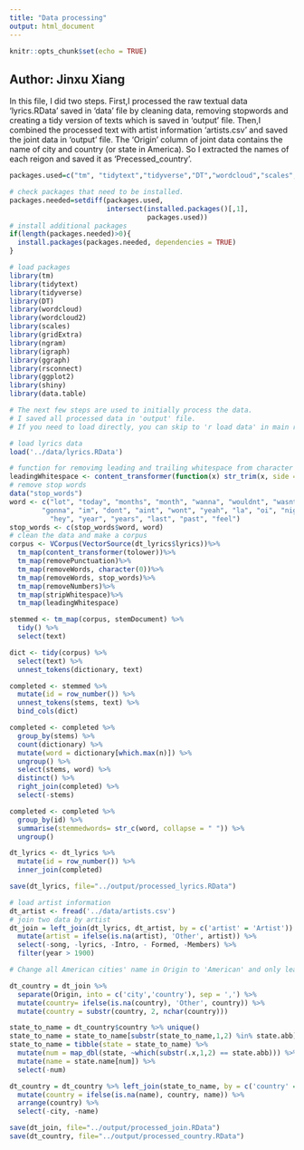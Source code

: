 ```yaml
---
title: "Data processing"
output: html_document
---
```


```r
knitr::opts_chunk$set(echo = TRUE)
```

## Author: Jinxu Xiang

In this file, I did two steps. First,I processed the raw textual data 'lyrics.RData' saved in 'data' file by cleaning data, removing stopwords and creating a tidy version of texts which is saved in 'output' file. 
Then,I combined the processed text with artist information 'artists.csv' and saved the joint data in 'output' file. The 'Origin' column of joint data contains the name of city and country (or state in America). So I extracted the names of each reigon and saved it as 'Precessed_country'.

```r
packages.used=c("tm", "tidytext","tidyverse","DT","wordcloud","scales","gridExtra","ngram","igraph","ggraph","rsconnect")

# check packages that need to be installed.
packages.needed=setdiff(packages.used, 
                        intersect(installed.packages()[,1], 
                                  packages.used))
# install additional packages
if(length(packages.needed)>0){
  install.packages(packages.needed, dependencies = TRUE)
}

# load packages
library(tm)
library(tidytext)
library(tidyverse)
library(DT)
library(wordcloud)
library(wordcloud2)
library(scales)
library(gridExtra)
library(ngram)
library(igraph)
library(ggraph)
library(rsconnect)
library(ggplot2)
library(shiny)
library(data.table)
```

```r
# The next few steps are used to initially process the data.
# I saved all processed data in 'output' file.
# If you need to load directly, you can skip to 'r load data' in main rmd.

# load lyrics data
load('../data/lyrics.RData') 
```

```r
# function for removimg leading and trailing whitespace from character strings 
leadingWhitespace <- content_transformer(function(x) str_trim(x, side = "both"))
# remove stop words
data("stop_words")
word <- c("lot", "today", "months", "month", "wanna", "wouldnt", "wasnt", "ha", "na", "ooh", "da",
        "gonna", "im", "dont", "aint", "wont", "yeah", "la", "oi", "nigga", "fuck",
          "hey", "year", "years", "last", "past", "feel")
stop_words <- c(stop_words$word, word)
# clean the data and make a corpus
corpus <- VCorpus(VectorSource(dt_lyrics$lyrics))%>%
  tm_map(content_transformer(tolower))%>%
  tm_map(removePunctuation)%>%
  tm_map(removeWords, character(0))%>%
  tm_map(removeWords, stop_words)%>%
  tm_map(removeNumbers)%>%
  tm_map(stripWhitespace)%>%
  tm_map(leadingWhitespace)
```

```r
stemmed <- tm_map(corpus, stemDocument) %>%
  tidy() %>%
  select(text)
```

```r
dict <- tidy(corpus) %>%
  select(text) %>%
  unnest_tokens(dictionary, text)
```

```r
completed <- stemmed %>%
  mutate(id = row_number()) %>%
  unnest_tokens(stems, text) %>%
  bind_cols(dict) 
```

```r
completed <- completed %>%
  group_by(stems) %>%
  count(dictionary) %>%
  mutate(word = dictionary[which.max(n)]) %>%
  ungroup() %>%
  select(stems, word) %>%
  distinct() %>%
  right_join(completed) %>%
  select(-stems)
```

```r
completed <- completed %>%
  group_by(id) %>%
  summarise(stemmedwords= str_c(word, collapse = " ")) %>%
  ungroup()
```

```r
dt_lyrics <- dt_lyrics %>%
  mutate(id = row_number()) %>%
  inner_join(completed)
```

```r
save(dt_lyrics, file="../output/processed_lyrics.RData")
```

```r
# load artist information
dt_artist <- fread('../data/artists.csv') 
# join two data by artist
dt_join = left_join(dt_lyrics, dt_artist, by = c('artist' = 'Artist')) %>%
  mutate(artist = ifelse(is.na(artist), 'Other', artist)) %>% 
  select(-song, -lyrics, -Intro, - Formed, -Members) %>% 
  filter(year > 1900)

# Change all American cities' name in Origin to 'American' and only leave country names.

dt_country = dt_join %>% 
  separate(Origin, into = c('city','country'), sep = ',') %>%
  mutate(country= ifelse(is.na(country), 'Other', country)) %>%
  mutate(country = substr(country, 2, nchar(country))) 

state_to_name = dt_country$country %>% unique()
state_to_name = state_to_name[substr(state_to_name,1,2) %in% state.abb]
state_to_name = tibble(state = state_to_name) %>% 
  mutate(num = map_dbl(state, ~which(substr(.x,1,2) == state.abb))) %>% 
  mutate(name = state.name[num]) %>% 
  select(-num)

dt_country = dt_country %>% left_join(state_to_name, by = c('country' = 'state')) %>% 
  mutate(country = ifelse(is.na(name), country, name)) %>%
  arrange(country) %>% 
  select(-city, -name)
```

```r
save(dt_join, file="../output/processed_join.RData")
save(dt_country, file="../output/processed_country.RData")
```



